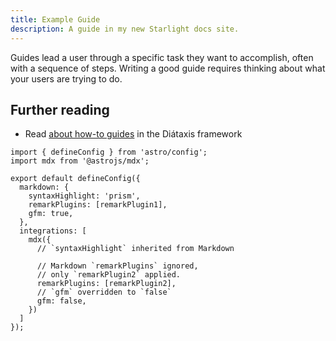 ```yaml
---
title: Example Guide
description: A guide in my new Starlight docs site.
---
```


Guides lead a user through a specific task they want to accomplish, often with a
sequence of steps. Writing a good guide requires thinking about what your users
are trying to do.

## Further reading

- Read [about how-to guides](https://diataxis.fr/how-to-guides/) in the Diátaxis
  framework

```tsx
import { defineConfig } from 'astro/config';
import mdx from '@astrojs/mdx';

export default defineConfig({
  markdown: {
    syntaxHighlight: 'prism',
    remarkPlugins: [remarkPlugin1],
    gfm: true,
  },
  integrations: [
    mdx({
      // `syntaxHighlight` inherited from Markdown

      // Markdown `remarkPlugins` ignored,
      // only `remarkPlugin2` applied.
      remarkPlugins: [remarkPlugin2],
      // `gfm` overridden to `false`
      gfm: false,
    })
  ]
});
```